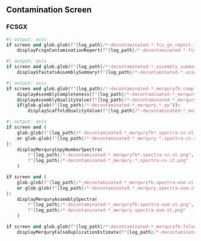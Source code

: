 ::::: {.content-visible when-meta="screen"}

## Contamination Screen

### FCSGX

```python
#| output: asis
if screen and glob.glob(f"{log_path}/*-decontaminated-*.fcs_gx_report.txt"):
    displayFcsgxContaminationReport(f"{log_path}/*-decontaminated-*.fcs_gx_report.txt")
```

```python
#| output: asis
if screen and glob.glob(f"{log_path}/*-decontaminated-*.assembly_summary"):
    displayGfastatsAssemblySummary(f"{log_path}/*-decontaminated-*.assembly_summary")
```

```python
#| output: asis
if screen and glob.glob(f"{log_path}/*-decontaminated-*_merquryfk.completeness.stats"):
    displayAssemblyCompleteness(f"{log_path}/*-decontaminated-*_merquryfk.completeness.stats")
    displayAssemblyQualityValue(f"{log_path}/*-decontaminated-*_merquryfk.qv")
    if(glob.glob(f"{log_path}/*-decontaminated-*_merqury.*.qv")):
        displayScaffoldQualityValue(f"{log_path}/*-decontaminated-*_merqury.*.qv")
```

```python
#| output: asis
if screen and (
    glob.glob(f"{log_path}/*-decontaminated-*_merquryfk*.spectra-cn.st.png")
    or glob.glob(f"{log_path}/*-decontaminated-*_merqury.*.spectra-cn.st.png")
):
    displayMerquryCopyNumberSpectra(
        f"{log_path}/*-decontaminated-*_merquryfk*.spectra-cn.st.png",
        f"{log_path}/*-decontaminated-*_merqury.*.spectra-cn.st.png"
    )

if screen and (
    glob.glob(f"{log_path}/*-decontaminated-*_merquryfk.spectra-asm.st.png")
    or glob.glob(f"{log_path}/*-decontaminated-*_merqury.spectra-asm.st.png")
):
    displayMerquryAssemblySpectra(
        f"{log_path}/*-decontaminated-*_merquryfk.spectra-asm.st.png",
        f"{log_path}/*-decontaminated-*_merqury.spectra-asm.st.png"
    )

if screen and glob.glob(f"{log_path}/*-decontaminated-*_merquryfk.false_duplications.tsv"):
    displayMerquryFalseDuplicationEstimate(f"{log_path}/*-decontaminated-*_merquryfk.false_duplications.tsv")
```

:::::
